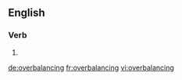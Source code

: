 ==English==

===Verb===
{{head|en|present participle}}

# {{present participle of|overbalance|lang=en}}

[[de:overbalancing]]
[[fr:overbalancing]]
[[vi:overbalancing]]
